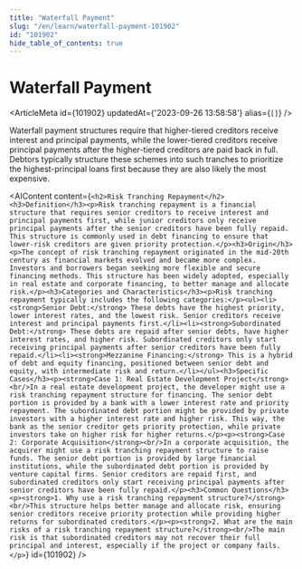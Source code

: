 ```yaml
---
title: "Waterfall Payment"
slug: "/en/learn/waterfall-payment-101902"
id: "101902"
hide_table_of_contents: true
---
```



# Waterfall Payment

<ArticleMeta id={101902} updatedAt={'2023-09-26 13:58:58'} alias={`[]`} />
<div className='border-solid border-b border-t-0 my-4 border-[var(--ifm-color-gray-300)]' />

Waterfall payment structures require that higher-tiered creditors receive interest and principal payments, while the lower-tiered creditors receive principal payments after the higher-tiered creditors are paid back in full. Debtors typically structure these schemes into such tranches to prioritize the highest-principal loans first because they are also likely the most expensive.

<AIContent content={`<h2>Risk Tranching Repayment</h2><h3>Definition</h3><p>Risk tranching repayment is a financial structure that requires senior creditors to receive interest and principal payments first, while junior creditors only receive principal payments after the senior creditors have been fully repaid. This structure is commonly used in debt financing to ensure that lower-risk creditors are given priority protection.</p><h3>Origin</h3><p>The concept of risk tranching repayment originated in the mid-20th century as financial markets evolved and became more complex. Investors and borrowers began seeking more flexible and secure financing methods. This structure has been widely adopted, especially in real estate and corporate financing, to better manage and allocate risk.</p><h3>Categories and Characteristics</h3><p>Risk tranching repayment typically includes the following categories:</p><ul><li><strong>Senior Debt:</strong> These debts have the highest priority, lower interest rates, and the lowest risk. Senior creditors receive interest and principal payments first.</li><li><strong>Subordinated Debt:</strong> These debts are repaid after senior debts, have higher interest rates, and higher risk. Subordinated creditors only start receiving principal payments after senior creditors have been fully repaid.</li><li><strong>Mezzanine Financing:</strong> This is a hybrid of debt and equity financing, positioned between senior debt and equity, with intermediate risk and return.</li></ul><h3>Specific Cases</h3><p><strong>Case 1: Real Estate Development Project</strong><br/>In a real estate development project, the developer might use a risk tranching repayment structure for financing. The senior debt portion is provided by a bank with a lower interest rate and priority repayment. The subordinated debt portion might be provided by private investors with a higher interest rate and higher risk. This way, the bank as the senior creditor gets priority protection, while private investors take on higher risk for higher returns.</p><p><strong>Case 2: Corporate Acquisition</strong><br/>In a corporate acquisition, the acquirer might use a risk tranching repayment structure to raise funds. The senior debt portion is provided by large financial institutions, while the subordinated debt portion is provided by venture capital firms. Senior creditors are repaid first, and subordinated creditors only start receiving principal payments after senior creditors have been fully repaid.</p><h3>Common Questions</h3><p><strong>1. Why use a risk tranching repayment structure?</strong><br/>This structure helps better manage and allocate risk, ensuring senior creditors receive priority protection while providing higher returns for subordinated creditors.</p><p><strong>2. What are the main risks of a risk tranching repayment structure?</strong><br/>The main risk is that subordinated creditors may not recover their full principal and interest, especially if the project or company fails.</p>`} id={101902} />
